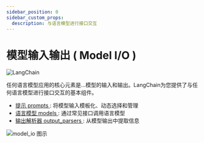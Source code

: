 ```yaml
---
sidebar_position: 0
sidebar_custom_props:
  description: 与语言模型进行接口交互
---
```


# 模型输入输出 ( Model I/O )

![LangChain](https://pica.zhimg.com/50/v2-56e8bbb52aa271012541c1fe1ceb11a2_r.gif 'LangChain中文网')


任何语言模型应用的核心元素是...模型的输入和输出。LangChain为您提供了与任何语言模型进行接口交互的基本组件。

- [提示 prompts ](/docs/modules/model_io/prompts/): 将模型输入模板化、动态选择和管理
- [语言模型 models ](/docs/modules/model_io/models/): 通过常见接口调用语言模型
- [输出解析器 output_parsers ](/docs/modules/model_io/output_parsers/): 从模型输出中提取信息

![ model_io 图示](/img/model_io.jpg)

